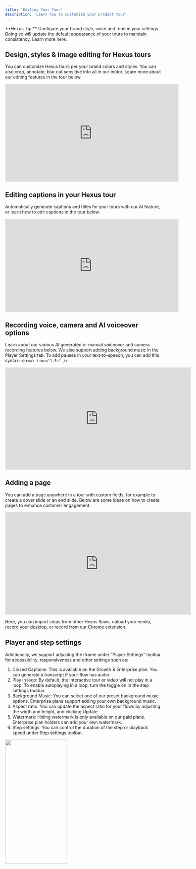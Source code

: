 ```yaml
---
title: 'Editing Your Tour'
description: 'Learn how to customize your product tour'
---
```


<Tip>
  **Hexus Tip:** Configure your brand style, voice and tone in your settings. Doing so will update the default appearance of your tours to maintain consistency. Learn more here.
</Tip>

## Design, styles & image editing for Hexus tours
You can customize Hexus tours per your brand colors and styles. You can also crop, annotate, blur out sensitive info all in our editor. Learn more about our editing features in the tour below.

<iframe
      width="560"
      height="315"
      src="https://app.usehexus.com/embed/6931a07c-178f-4f40-8682-7225ed1a7985"
      title="Design, styles & image editing for Hexus tours"
      frameborder="0"
      allow="accelerometer; autoplay; clipboard-write; encrypted-media; gyroscope; picture-in-picture"
      allowfullscreen
></iframe>

## Editing captions in your Hexus tour
Automatically generate captions and titles for your tours with our AI feature, or learn how to edit captions in the tour below.

<iframe
      width="560"
      height="300"
      src="https://app.usehexus.com/embed/34dd2a26-ef33-441a-badc-816d70f473f2"
      title="Editing captions in your Hexus tour"
      frameborder="0"
      allow="accelerometer; autoplay; clipboard-write; encrypted-media; gyroscope; picture-in-picture"
      allowfullscreen
></iframe>

## Recording voice, camera and AI voiceover options
Learn about our various AI generated or manual voiceover and camera recording features below. We also support adding background music in the Player Settings tab. To add pauses in your text-to-speech, you can add this syntax: 
`<break time="1.5s" />`

<iframe
      width="600"
      height="330"
      src="https://app.usehexus.com/embed/cc212ebf-5f7c-4016-98ea-07939dc0278e"
      title="Recording voice, camera and AI voiceover options"
      frameborder="0"
      allow="accelerometer; autoplay; clipboard-write; encrypted-media; gyroscope; picture-in-picture"
      allowfullscreen
></iframe>

## Adding a page
You can add a page anywhere in a tour with custom fields, for example to create a cover slide or an end slide. Below are some ideas on how to create pages to enhance customer engagement:

<iframe
      width="600"
      height="330"
      src="https://app.usehexus.com/embed/5f3140e0-3bbf-49db-95c0-748b5da87a5f"
      title="Adding a page in a Hexus flow"
      frameborder="0"
      allow="accelerometer; autoplay; clipboard-write; encrypted-media; gyroscope; picture-in-picture"
      allowfullscreen
></iframe>

Here, you can import steps from other Hexus flows, upload your media, record your desktop, or record from our Chrome extension.

## Player and step settings
Additionally, we support adjusting the iframe under “Player Settings” toolbar for accessibility, responsiveness and other settings such as:
  1. Closed Captions: This is available on the Growth & Enterprise plan. You can generate a transcript if your flow has audio.
  2. Play in loop: By default, the interactive tour or video will not play in a loop. To enable autoplaying in a loop, turn the toggle on in the step settings toolbar.
  3. Background Music: You can select one of our preset background music options. Enterprise plans support adding your own background music.
  4. Aspect ratio: You can update the aspect ratio for your flows by adjusting the width and height, and clicking Update.
  5. Watermark: Hiding watermark is only available on our paid plans. Enterprise plan holders can add your own watermark.
  6. Step settings: You can control the duration of the step or playback speed under Step settings toolbar.

<img height="400" width="200" src="/images/hexus_screenshot.webp" />